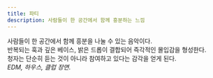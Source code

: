 ```yaml
---
title: 파티
description: 사람들이 한 공간에서 함께 흥분하는 느낌
---
```


사람들이 한 공간에서 함께 흥분을 나눌 수 있는 음악이다.  
반복되는 훅과 깊은 베이스, 밝은 드롭이 결합되어 즉각적인 몰입감을 형성한다.  
청자는 단순히 듣는 것이 아니라 참여하고 있다는 감각을 얻게 된다.  
*EDM, 하우스, 클럽 장면.*